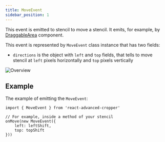 ```yaml
---
title: MoveEvent
sidebar_position: 1
---
```


This event is emitted to stencil to move a stencil. It emits, for example, by [DraggableArea]('/components/draggable-area.html) component.

This event is represented by `MoveEvent` class instance that has two fields:
- `directions` is the object with `left` and `top` fields, that tells to move stencil at `left` pixels horizontally and `top` pixels vertically

![Overview](/img/move-event/example.svg)

## Example

The example of emitting the `MoveEvent`:
```tsx
import { MoveEvent } from 'react-advanced-cropper'
```
```tsx
// For example, inside a method of your stencil
onMove(new MoveEvent({
	left: leftShift,
	top: topShift
}))
```

